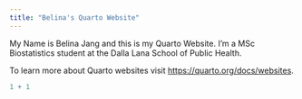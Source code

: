 ```yaml
---
title: "Belina's Quarto Website"
---
```


My Name is Belina Jang and this is my Quarto Website.
I'm a MSc Biostatistics student at the Dalla Lana School of Public Health.

To learn more about Quarto websites visit <https://quarto.org/docs/websites>.

```r
1 + 1
```
